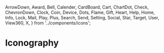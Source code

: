   ArrowDown,
  Award,
  Bell,
  Calender,
  CardBoard,
  Cart,
  ChartDot,
  Check,
  ChevronDown,
  Clock,
  Coin,
  Device,
  Dots,
  Flame,
  Gift,
  Heart,
  Help,
  Home,
  Info,
  Lock,
  Mail,
  Play,
  Plus,
  Search,
  Send,
  Setting,
  Social,
  Star,
  Target,
  User,
  View360,
  X,
} from '../components/icons';

<Meta title="Iconography" />

# Iconography

<IconGallery>
  <IconItem name="ArrowDown">
    <ArrowDown name="ArrowDown" />
  </IconItem>
  <IconItem name="Award">
    <Award name="Award" />
  </IconItem>
  <IconItem name="Bell">
    <Bell name="Bell" />
  </IconItem>
  <IconItem name="Calender">
    <Calender name="Calender" />
  </IconItem>
  <IconItem name="CardBoard">
    <CardBoard name="CardBoard" />
  </IconItem>
  <IconItem name="Cart">
    <Cart name="Cart" />
  </IconItem>
   <IconItem name="ChartDot">
    <ChartDot name="ChartDot" />
  </IconItem>
   <IconItem name="Check">
    <Check name="Check" />
  </IconItem>
  <IconItem name="ChevronDown">
    <ChevronDown name="ChevronDown" />
  </IconItem>
<IconItem name="Clock">
  <Clock name="Clock" />
</IconItem>
<IconItem name="Coin">
  <Coin name="Coin" />
</IconItem>

<IconItem name="Dots">
  <Dots name="Dots" />
</IconItem>
<IconItem name="Flame">
  <Flame name="Flame" />
</IconItem>
<IconItem name="Gift">
  <Gift name="Gift" />
</IconItem>
<IconItem name="Heart">
  <Heart name="Heart" />
</IconItem>
<IconItem name="Help">
  <Help name="Help" />
</IconItem>
<IconItem name="Home">
  <Home name="Home" />
</IconItem>
<IconItem name="Info">
  <Info name="Info" />
</IconItem>
<IconItem name="Lock">
  <Lock name="Lock" />
</IconItem>
<IconItem name="Mail">
  <Mail name="Mail" />
</IconItem>
<IconItem name="Play">
  <Play name="Play" />
</IconItem>
<IconItem name="Plus">
  <Plus name="Plus" />
</IconItem>
<IconItem name="Search">
  <Search name="Search" />
</IconItem>
<IconItem name="Send">
  <Send name="Send" />
</IconItem>
<IconItem name="Setting">
  <Setting name="Setting" />
</IconItem>
<IconItem name="Social">
  <Social name="Social" />
</IconItem>
<IconItem name="Star">
  <Star name="Star" />
</IconItem>
<IconItem name="Target">
  <Target name="Target" />
</IconItem>
<IconItem name="User">
  <User name="User" />
</IconItem>
<IconItem name="View360">
  <View360 name="View360" />
</IconItem>
<IconItem name="X">
  <X name="X" />
</IconItem>
<IconItem name="Device">
  <Device name="Device" />
</IconItem>

</IconGallery>
